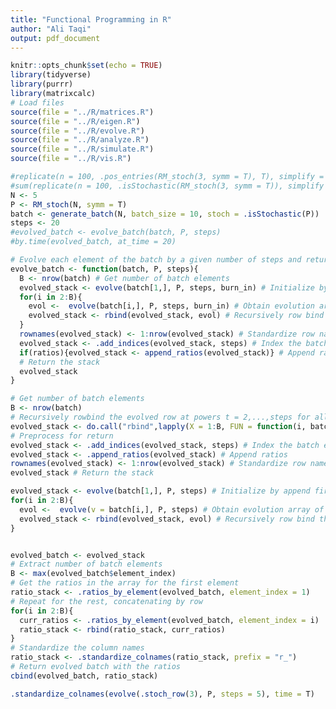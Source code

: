 ```yaml
---
title: "Functional Programming in R"
author: "Ali Taqi"
output: pdf_document
---
```


```r
knitr::opts_chunk$set(echo = TRUE)
library(tidyverse)
library(purrr)
library(matrixcalc)
# Load files
source(file = "../R/matrices.R")
source(file = "../R/eigen.R")
source(file = "../R/evolve.R")
source(file = "../R/analyze.R")
source(file = "../R/simulate.R")
source(file = "../R/vis.R")
```

```r
#replicate(n = 100, .pos_entries(RM_stoch(3, symm = T), T), simplify = T)
#sum(replicate(n = 100, .isStochastic(RM_stoch(3, symm = T)), simplify = T))/100
N <- 5
P <- RM_stoch(N, symm = T)
batch <- generate_batch(N, batch_size = 10, stoch = .isStochastic(P))
steps <- 20
#evolved_batch <- evolve_batch(batch, P, steps)
#by.time(evolved_batch, at_time = 20)
```

```r
# Evolve each element of the batch by a given number of steps and return the evolved stack of arrays
evolve_batch <- function(batch, P, steps){
  B <- nrow(batch) # Get number of batch elements
  evolved_stack <- evolve(batch[1,], P, steps, burn_in) # Initialize by append first batch element's evolution array
  for(i in 2:B){ 
    evol <-  evolve(batch[i,], P, steps, burn_in) # Obtain evolution array of current element of the batch 
    evolved_stack <- rbind(evolved_stack, evol) # Recursively row bind the stack
  }
  rownames(evolved_stack) <- 1:nrow(evolved_stack) # Standardize row names
  evolved_stack <- .add_indices(evolved_stack, steps) # Index the batch elements 
  if(ratios){evolved_stack <- append_ratios(evolved_stack)} # Append ratios if prompted
  # Return the stack
  evolved_stack
}
```

```r
# Get number of batch elements
B <- nrow(batch)
# Recursively rowbind the evolved row at powers t = 2,...,steps for all the batch elements
evolved_stack <- do.call("rbind",lapply(X = 1:B, FUN = function(i, batch, P, steps){evolve(v = batch[i,], P, steps)}, batch, P, steps))
# Preprocess for return
evolved_stack <- .add_indices(evolved_stack, steps) # Index the batch elements 
evolved_stack <- .append_ratios(evolved_stack) # Append ratios
rownames(evolved_stack) <- 1:nrow(evolved_stack) # Standardize row names
evolved_stack # Return the stack
```

```r
evolved_stack <- evolve(batch[1,], P, steps) # Initialize by append first batch element's evolution array
for(i in 2:B){ 
  evol <-  evolve(v = batch[i,], P, steps) # Obtain evolution array of current element of the batch 
  evolved_stack <- rbind(evolved_stack, evol) # Recursively row bind the stack
}


```

```r

```

```r
evolved_batch <- evolved_stack
# Extract number of batch elements
B <- max(evolved_batch$element_index)
# Get the ratios in the array for the first element
ratio_stack <- .ratios_by_element(evolved_batch, element_index = 1)
# Repeat for the rest, concatenating by row
for(i in 2:B){
  curr_ratios <- .ratios_by_element(evolved_batch, element_index = i)
  ratio_stack <- rbind(ratio_stack, curr_ratios)
}
# Standardize the column names
ratio_stack <- .standardize_colnames(ratio_stack, prefix = "r_")
# Return evolved batch with the ratios
cbind(evolved_batch, ratio_stack)
```


```r
.standardize_colnames(evolve(.stoch_row(3), P, steps = 5), time = T)
```




